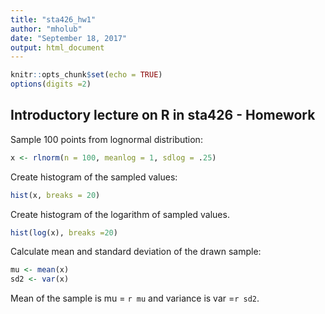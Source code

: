 ```yaml
---
title: "sta426_hw1"
author: "mholub"
date: "September 18, 2017"
output: html_document
---
```


```r
knitr::opts_chunk$set(echo = TRUE)
options(digits =2)
```

## Introductory lecture on R in sta426 - Homework
Sample 100 points from lognormal distribution:

```r
x <- rlnorm(n = 100, meanlog = 1, sdlog = .25)
```

Create histogram of the sampled values:

```r
hist(x, breaks = 20)
```

Create histogram of the logarithm of sampled values.

``` r
hist(log(x), breaks =20)
```

Calculate mean and standard deviation of the drawn sample:

```r
mu <- mean(x)
sd2 <- var(x)
```
Mean of the sample is mu = `r mu` and variance is var =`r sd2`.